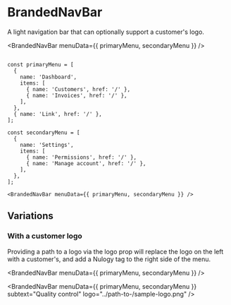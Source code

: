 
# BrandedNavBar

A light navigation bar that can optionally support a customer's logo.

<BrandedNavBar menuData={{ primaryMenu, secondaryMenu }} />

```import {NavBar} from "@nulogy/components";

const primaryMenu = [
  {
    name: 'Dashboard',
    items: [
      { name: 'Customers', href: '/' },
      { name: 'Invoices', href: '/' },
    ],
  },
  { name: 'Link', href: '/' },
];

const secondaryMenu = [
  {
    name: 'Settings',
    items: [
      { name: 'Permissions', href: '/' },
      { name: 'Manage account', href: '/' },
    ],
  },
];

<BrandedNavBar menuData={{ primaryMenu, secondaryMenu }} />
```

## Variations

### With a customer logo

Providing a path to a logo via the logo prop will replace the logo on the left with a customer's, and add a Nulogy tag to the right side of the menu.

<BrandedNavBar menuData={{ primaryMenu, secondaryMenu }} />

<BrandedNavBar
  menuData={{ primaryMenu, secondaryMenu }}
  subtext="Quality control"
  logo="../path-to-/sample-logo.png"
/>
